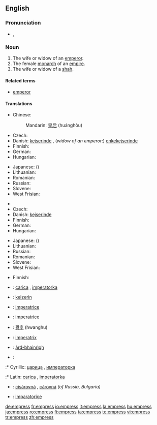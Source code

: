 ==English==
{{wikipedia|Emperor}}

===Pronunciation===
* {{IPA|/ˈɛmpɹəs/}}, {{SAMPA|/"Empr\@s/}}

===Noun===
{{en-noun|es}}

# The wife or widow of an [[emperor]].
# The female [[monarch]] of an [[empire]].
# The wife or widow of a [[shah]].

====Related terms====
* [[emperor]]

====Translations====
{{trans-top|wife or widow of an emperor}}
* Chinese:
*: Mandarin: [[皇后]] (huánghòu)
* Czech: {{t-|cs|císařovna|f}}
* Danish: [[kejserinde]] {{c}}, (''widow of an emperor'':) [[enkekejserinde]] {{c}}
* Finnish: {{t+|fi|keisarinna}}
* German: {{t+|de|Kaiserin|f}}
* Hungarian: {{t|hu|császárné}}
{{trans-mid}}
* Japanese: {{t+|ja|皇后|tr=kōgō|sc=Jpan}} ({{Jpan|[[こうごう]]}})
* Lithuanian: {{t|lt|imperatorienė|f|xs=Lithuanian}}
* Romanian: {{t+|ro|împărăteasă|f}}
* Russian: {{t|ru|императрица|f|tr=imp'eratríca|sc=Cyrl}}
* Slovene: {{t+|sl|cesarica|f}}
* West Frisian: {{t|fy|keizerinne|c|xs=West Frisian}}
{{trans-bottom}}

{{trans-top|female monarch of an empire}}
* {{trreq|Chinese}}
* Czech: {{t-|cs|císařovna|f}}
* Danish: [[kejserinde]] {{c}}
* Finnish: {{t+|fi|keisarinna}}
* German: {{t+|de|Kaiserin|f}}
* Hungarian: {{t+|hu|császárnő}}
{{trans-mid}}
* Japanese: {{t+|ja|女帝|tr=jotei|sc=Jpan}} ({{Jpan|[[じょてい]]}})
* Lithuanian: {{t|lt|imperatorė|f|xs=Lithuanian}}
* Russian: {{t|ru|императрица|f|tr=imp'eratríca|sc=Cyrl}}
* Romanian: {{t+|ro|împărăteasă|f}}
* Slovene: {{t+|sl|cesarica|f}}
* West Frisian: {{t|fy|keizerinne|c|xs=West Frisian}}
{{trans-bottom}}

{{trans-top|wife or widow of an emperor}}
* Finnish: {{t|fi|šaahitar}}
{{trans-mid}}
{{trans-bottom}}

{{checktrans-top}}
* {{ttbc|Bosnian}}: [[carica]] {{f}}, [[imperatorka]] {{f}}
* {{ttbc|Dutch}}: [[keizerin]] {{f}}
* {{ttbc|French}}: [[imperatrice]] {{f}}
* {{ttbc|Italian}}: [[imperatrice]] {{f}}
* {{ttbc|Korean}}: [[황후]] (hwanghu)
* {{ttbc|Latin}}: [[imperatrix]]
{{trans-mid}}
* {{ttbc|Scottish Gaelic}}: [[àrd-bhainrìgh]] {{f}}
* {{ttbc|Serbian}}:
:* Cyrillic: [[царица]] {{f}}, [[императорка]] {{f}}
:* Latin: [[carica]] {{f}}, [[imperatorka]] {{f}}
* {{ttbc|Slovak}}: [[cisárovná]] {{f}}, [[cárovná]] {{f}} ''(of Russia, Bulgaria)''
* {{ttbc|Turkish}}: [[imparatoriçe]]
{{trans-bottom}}

[[de:empress]]
[[fr:empress]]
[[io:empress]]
[[it:empress]]
[[la:empress]]
[[hu:empress]]
[[ja:empress]]
[[ro:empress]]
[[fi:empress]]
[[ta:empress]]
[[te:empress]]
[[vi:empress]]
[[tr:empress]]
[[zh:empress]]